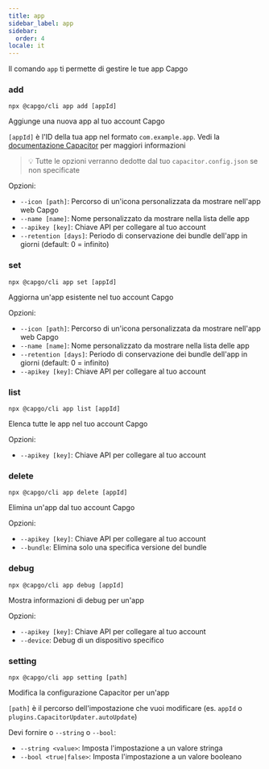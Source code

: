 ```yaml
---
title: app
sidebar_label: app
sidebar:
  order: 4
locale: it
---
```


Il comando `app` ti permette di gestire le tue app Capgo

### add

`npx @capgo/cli app add [appId]`

Aggiunge una nuova app al tuo account Capgo

`[appId]` è l'ID della tua app nel formato `com.example.app`. Vedi la [documentazione Capacitor](https://capacitorjs.com/docs/cli/commands/init/) per maggiori informazioni

> 💡 Tutte le opzioni verranno dedotte dal tuo `capacitor.config.json` se non specificate

Opzioni:

- `--icon [path]`: Percorso di un'icona personalizzata da mostrare nell'app web Capgo
- `--name [name]`: Nome personalizzato da mostrare nella lista delle app
- `--apikey [key]`: Chiave API per collegare al tuo account
- `--retention [days]`: Periodo di conservazione dei bundle dell'app in giorni (default: 0 = infinito)

### set

`npx @capgo/cli app set [appId]`

Aggiorna un'app esistente nel tuo account Capgo

Opzioni:

- `--icon [path]`: Percorso di un'icona personalizzata da mostrare nell'app web Capgo
- `--name [name]`: Nome personalizzato da mostrare nella lista delle app
- `--retention [days]`: Periodo di conservazione dei bundle dell'app in giorni (default: 0 = infinito)
- `--apikey [key]`: Chiave API per collegare al tuo account

### list

`npx @capgo/cli app list [appId]`

Elenca tutte le app nel tuo account Capgo

Opzioni:

- `--apikey [key]`: Chiave API per collegare al tuo account

### delete

`npx @capgo/cli app delete [appId]`

Elimina un'app dal tuo account Capgo

Opzioni:

- `--apikey [key]`: Chiave API per collegare al tuo account
- `--bundle`: Elimina solo una specifica versione del bundle

### debug

`npx @capgo/cli app debug [appId]`

Mostra informazioni di debug per un'app

Opzioni:

- `--apikey [key]`: Chiave API per collegare al tuo account
- `--device`: Debug di un dispositivo specifico

### setting

`npx @capgo/cli app setting [path]`

Modifica la configurazione Capacitor per un'app

`[path]` è il percorso dell'impostazione che vuoi modificare (es. `appId` o `plugins.CapacitorUpdater.autoUpdate`)

Devi fornire o `--string` o `--bool`:

- `--string <value>`: Imposta l'impostazione a un valore stringa
- `--bool <true|false>`: Imposta l'impostazione a un valore booleano